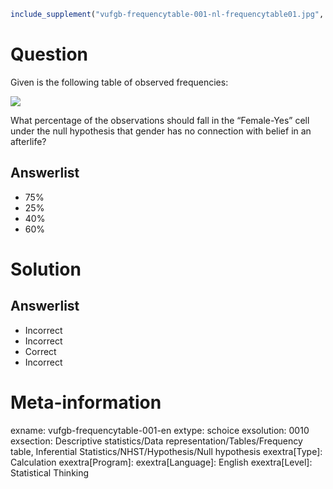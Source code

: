 ```r
include_supplement("vufgb-frequencytable-001-nl-frequencytable01.jpg", recursive = TRUE)
```

Question
========

Given is the following table of observed frequencies:

![](vufgb-frequencytable-001-nl-frequencytable01.jpg)
  
What percentage of the observations should fall in the "Female-Yes" cell under the null hypothesis that gender has no connection with belief in an afterlife?

Answerlist
----------
* 75%
* 25%
* 40%
* 60%

Solution
========

Answerlist
----------
* Incorrect
* Incorrect
* Correct
* Incorrect

Meta-information
================
exname: vufgb-frequencytable-001-en
extype: schoice
exsolution: 0010
exsection: Descriptive statistics/Data representation/Tables/Frequency table, Inferential Statistics/NHST/Hypothesis/Null hypothesis
exextra[Type]: Calculation
exextra[Program]: 
exextra[Language]: English
exextra[Level]: Statistical Thinking
